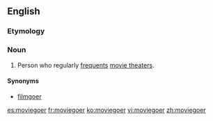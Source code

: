 ==English==

===Etymology===
{{compound|movie|goer|lang=en}}

===Noun===
{{wikipedia}}
{{en-noun}}

# Person who regularly [[frequent#Verb|frequents]] [[movie theater]]s.

====Synonyms====
* {{qualifier|UK}} [[filmgoer]]

[[es:moviegoer]]
[[fr:moviegoer]]
[[ko:moviegoer]]
[[vi:moviegoer]]
[[zh:moviegoer]]